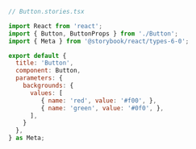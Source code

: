 ```js
// Button.stories.tsx

import React from 'react';
import { Button, ButtonProps } from './Button';
import { Meta } from '@storybook/react/types-6-0';

export default {
  title: 'Button',
  component: Button,
  parameters: {
    backgrounds: {
      values: [
         { name: 'red', value: '#f00', },
         { name: 'green', value: '#0f0', },
      ],
    }
  },
} as Meta;
```
